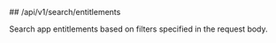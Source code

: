 
<MethodPill method="post" />
## /api/v1/search/entitlements

Search app entitlements based on filters specified in the request body.